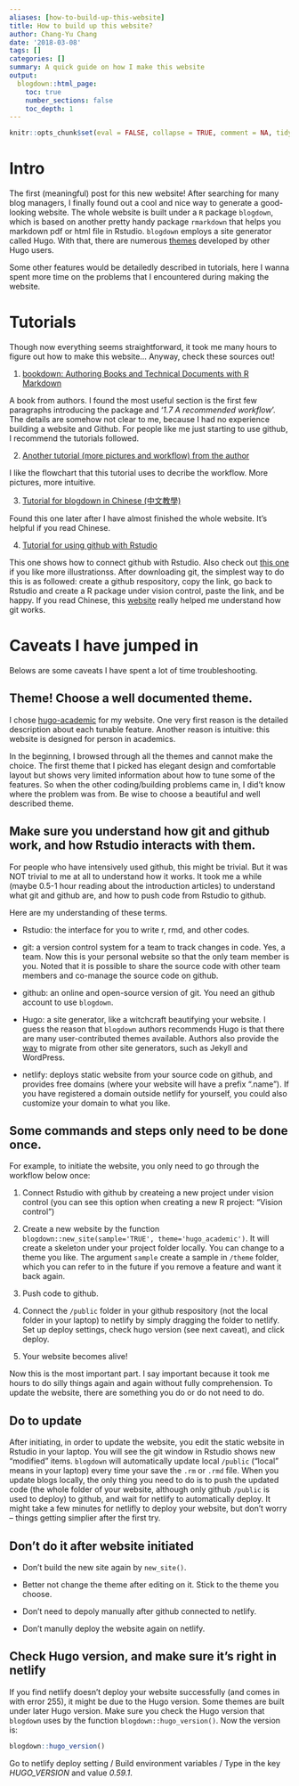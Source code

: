 ```yaml
---
aliases: [how-to-build-up-this-website]
title: How to build up this website? 
author: Chang-Yu Chang
date: '2018-03-08'
tags: []
categories: []
summary: A quick guide on how I make this website
output:
  blogdown::html_page:
    toc: true
    number_sections: false
    toc_depth: 1
---
```


```r
knitr::opts_chunk$set(eval = FALSE, collapse = TRUE, comment = NA, tidy = FALSE)
```


# Intro

The first (meaningful) post for this new website! After searching for many blog managers, I finally found out a cool and nice way to generate a good-looking website. The whole website is built under a `R` package `blogdown`, which is based on another pretty handy package `rmarkdown` that helps you markdown pdf or html file in Rstudio. `blogdown` employs a site generator called Hugo. With that, there are numerous [themes]( http://themes.gohugo.io) developed by other Hugo users.

Some other features would be detailedly described in tutorials, here I wanna spent more time on the problems that I encountered during making the website.


# Tutorials
Though now everything seems straightforward, it took me many hours to figure out how to make this website... Anyway, check these sources out!

1. [bookdown: Authoring Books and Technical Documents with R Markdown](https://bookdown.org/yihui/bookdown/)

A book from authors. I found the most useful section is the first few paragraphs introducing the package and '*1.7 A recommended workflow*'. The details are somehow not clear to me, because I had no experience building a website and Github. For people like me just starting to use github, I recommend the tutorials followed.

2. [Another tutorial (more pictures and workflow) from the author](https://alison.rbind.io/post/up-and-running-with-blogdown/)

I like the flowchart that this tutorial uses to decribe the workflow. More pictures, more intuitive.

3. [Tutorial for blogdown in Chinese (中文教學)](https://cosx.org/2018/01/build-blog-with-blogdown-hugo-netlify-github/)

Found this one later after I have almost finished the whole website. It's helpful if you read Chinese.

4. [Tutorial for using github with Rstudio](https://support.rstudio.com/hc/en-us/articles/200532077-Version-Control-with-Git-and-SVN)

This one shows how to connect github with Rstudio. Also check out [this one](http://r-bio.github.io/intro-git-rstudio/) if you like more illustrationss. After downloading git, the simplest way to do this is as followed: create a github respository, copy the link, go back to Rstudio and create a R package under vision control, paste the link, and be happy. If you read Chinese, this [website](https://hellolynn.hpd.io/2017/01/18/git%E6%96%B0%E6%89%8B%E5%85%A5%E9%96%80%E6%95%99%E5%AD%B8-part-1/) really helped me understand how git works. 


# Caveats I have jumped in

Belows are some caveats I have spent a lot of time troubleshooting. 

## Theme! Choose a well documented theme.

I chose [hugo-academic](https://github.com/gcushen/hugo-academic/) for my website. One very first reason is the detailed description about each tunable feature. Another reason is intuitive: this website is designed for person in academics.

In the beginning, I browsed through all the themes and cannot make the choice. The first theme that I picked has elegant design and comfortable layout but shows very limited information about how to tune some of the features. So when the other coding/building problems came in, I did't know where the problem was from. Be wise to choose a beautiful and well described theme.


## Make sure you understand how git and github work, and how Rstudio interacts with them.

For people who have intensively used github, this might be trivial. But it was NOT trivial to me at all to understand how it works. It took me a while (maybe 0.5-1 hour reading about the introduction articles) to understand what git and github are, and how to push code from Rstudio to github. 

Here are my understanding of these terms. 

- Rstudio: the interface for you to write r, rmd, and other codes.

- git: a version control system for a team to track changes in code. Yes, a team. Now this is your personal website so that the only team member is you. Noted that it is possible to share the source code with other team members and co-manage the source code on github. 

- github: an online and open-source version of git. You need an github account to use `blogdown`.

- Hugo: a site generator, like a witchcraft beautifying your website. I guess the reason that `blogdown` authors recommends Hugo is that there are many user-contributed themes available. Authors also provide the [way](https://bookdown.org/yihui/blogdown/migration.html) to migrate from other site generators, such as Jekyll and WordPress.

- netlify: deploys static website from your source code on github, and provides free domains (where your website will have a prefix ".name"). If you have registered a domain outside netlify for yourself, you could also customize your domain to what you like.


## Some commands and steps only need to be done once.

For example, to initiate the website, you only need to go through the workflow below once: 
  
  1. Connect Rstudio with github by createing a new project under vision control (you can see this option when creating a new R project: "Vision control") 
  
  2. Create a new website by the function `blogdown::new_site(sample='TRUE', theme='hugo_academic')`. It will create a skeleton under your project folder locally. You can change to a theme you like. The argument `sample` create a sample in `/theme` folder, which you can refer to in the future if you remove a feature and want it back again.
  
  3. Push code to github.
  
  4. Connect the `/public` folder in your github respository (not the local folder in your laptop) to netlify by simply dragging the folder to netlify. Set up deploy settings, check hugo version (see next caveat), and click deploy. 
  
  6. Your website becomes alive!

Now this is the most important part. I say important because it took me hours to do silly things again and again without fully comprehension. To update the website, there are something you do or do not need to do.

## Do to update
After initiating, in order to update the website, you edit the static website in Rstudio in your laptop. You will see the git window in Rstudio shows new "modified" items. `blogdown` will automatically update local `/public` ("local" means in your laptop) every time your save the `.rm` or `.rmd` file. 
When you update blogs locally, the only thing you need to do is to push the updated code (the whole folder of your website, although only github `/public` is used to deploy) to github, and wait for netlify to automatically deploy. It might take a few minutes for netlifly to deploy your website, but don't worry -- things getting simplier after the first try.

## Don't do it after website initiated
- Don't build the new site again by `new_site()`. 

- Better not change the theme after editing on it. Stick to the theme you choose.

- Don't need to depoly manually after github connected to netlify. 

- Don't manully deploy the website again on netlify.

## Check Hugo version, and make sure it's right in netlify

If you find netlify doesn't deploy your website successfully (and comes in with error 255), it might be due to the Hugo version. Some themes are built under later Hugo version. Make sure you check the Hugo version that `blogdown` uses by the function `blogdown::hugo_version()`. Now the version is: 
```r
blogdown::hugo_version()
```
Go to netlify deploy setting / Build environment variables / Type in the key *HUGO_VERSION* and value *0.59.1*.





